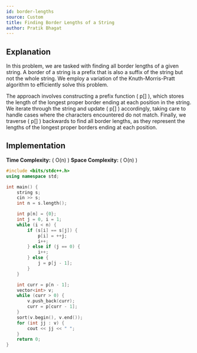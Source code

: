 ```yaml
---
id: border-lengths
source: Custom
title: Finding Border Lengths of a String
author: Pratik Bhagat
---
```


## Explanation

In this problem, we are tasked with finding all border lengths of a given string. A border of a string is a prefix that is also a suffix of the string but not the whole string. We employ a variation of the Knuth-Morris-Pratt algorithm to efficiently solve this problem.

The approach involves constructing a prefix function \( p[] \), which stores the length of the longest proper border ending at each position in the string. We iterate through the string and update \( p[] \) accordingly, taking care to handle cases where the characters encountered do not match. Finally, we traverse \( p[] \) backwards to find all border lengths, as they represent the lengths of the longest proper borders ending at each position.

## Implementation

**Time Complexity:** \( O(n) \)
**Space Complexity:** \( O(n) \)

```cpp
#include <bits/stdc++.h>
using namespace std;

int main() {
    string s;
    cin >> s;
    int n = s.length();

    int p[n] = {0};
    int j = 0, i = 1;
    while (i < n) {
        if (s[i] == s[j]) {
            p[i] = ++j;
            i++;
        } else if (j == 0) {
            i++;
        } else {
            j = p[j - 1];
        }
    }

    int curr = p[n - 1];
    vector<int> v;
    while (curr > 0) {
        v.push_back(curr);
        curr = p[curr - 1];
    }
    sort(v.begin(), v.end());
    for (int jj : v) {
        cout << jj << " ";
    }
    return 0;
}
